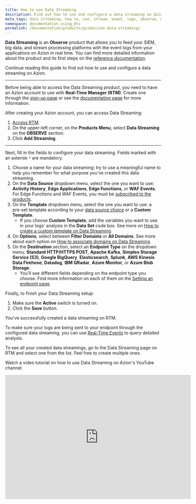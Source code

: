 ```yaml
---
title: How to use Data Streaming
description: Find out how to use and configure a data streaming on Azion.
meta_tags: data streaming, how to, use, stream, event, logs, observe, observability
namespace: documentation_using_dts
permalink: /documentation/products/guides/use-data-streaming/
---
```


**Data Streaming** is an **Observe** product that allows you to feed your SIEM, big data, and stream processing platforms with the event logs from your applications on Azion in real time. You can find more detailed information about the product and its first steps on the [reference documentation](/en/documentation/products/data-streaming/).

Continue reading this guide to find out how to use and configure a data streaming on Azion.

---

Before being able to access the Data Streaming product, you need to have an Azion account to use with **Real-Time Manager (RTM)**. Create one through the [sign-up page](https://manager.azion.com/signup/) or see the [documentation page](/en/documentation/products/accounts/creating-account/) for more information.

After creating your Azion account, you can access Data Streaming:

1. [Access RTM](https://manager.azion.com/).
2. On the upper-left corner, on the **Products Menu**, select **Data Streaming** on the **OBSERVE** section.
3. Click **Add Streaming**.

---

Next, fill in the fields to configure your data streaming. Fields marked with an asterisk `*` are mandatory.

1. Choose a name for your data streaming: try to use a meaningful name to help you remember for what purpose you've created this data streaming.
2. On the **Data Source** dropdown menu, select the one you want to use: **Activity History**, **Edge Applications**, **Edge Functions**, or **WAF Events**. For Edge Functions and WAF Events, you must be [subscribed to the products](/en/documentation/products/data-streaming/first-steps/).
3. On the **Template** dropdown menu, select the one you want to use: a pre-set template according to your [data source choice](/en/documentation/products/guides/use-data-streaming#selecting-data-source) or a **Custom Template**.
    - If you choose **Custom Template**, add the variables you want to use in your logs' analysis in the **Data Set** code box. See more on [How to create a custom template on Data Streaming](/en/documentation/products/guides/data-streaming-custom-template/).
4. On **Options**, select between **Filter Domains** or **All Domains**. See more about each option on [How to associate domains on Data Streaming](/en/documentation/products/guides/data-streaming-associate-domains/).
5. On the **Destination** section, select an **Endpoint Type** on the dropdown menu: **Standard HTTP/HTTPS POST**, **Apache Kafka**, **Simples Storage Service (S3)**, **Google BigQuery**, **Elasticsearch**, **Splunk**, **AWS Kinesis Data Firehose**, **Datadog**, **IBM QRadar**, **Azure Monitor**, or **Azure Blob Storage**.
    - You'll see different fields depending on the endpoint type you choose. Find more information on each of them on the [Setting an endpoint page](/en/documentation/products/data-streaming/#setting-endpoint).

Finally, to finish your Data Streaming setup:

1. Make sure the **Active** switch is turned on.
2. Click the **Save** button.

You've successfully created a data streaming on RTM.

To make sure your logs are being sent to your endpoint through the configured data streaming, you can use [Real-Time Events](/en/documentation/products/real-time-events/) to query detailed analysis.

To see all your created data streamings, go to the Data Streaming page on RTM and select one from the list. Feel free to create multiple ones.

Watch a video tutorial on how to use Data Streaming on Azion's YouTube channel:

<iframe
   src="https://www.youtube.com/embed/xgagaCN1IPQ"
   loading="lazy"
   width="600"
   height="400"
   title="How to Use Data Streaming"
   frameborder="0"
   allow="accelerometer; autoplay; clipboard-write; encrypted-media; gyroscope; picture-in-picture; web-share"
   allowfullscreen></iframe>
